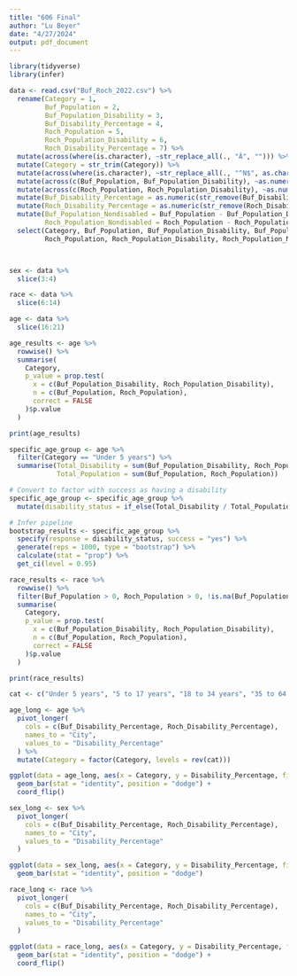 ---
title: "606 Final"
author: "Lu Beyer"
date: "4/27/2024"
output: pdf_document
---


```{r}
library(tidyverse)
library(infer)

data <- read.csv("Buf_Roch_2022.csv") %>% 
  rename(Category = 1,
         Buf_Population = 2,
         Buf_Population_Disability = 3,
         Buf_Disability_Percentage = 4,
         Roch_Population = 5,
         Roch_Population_Disability = 6,
         Roch_Disability_Percentage = 7) %>% 
  mutate(across(where(is.character), ~str_replace_all(., "Â", ""))) %>%
  mutate(Category = str_trim(Category)) %>% 
  mutate(across(where(is.character), ~str_replace_all(., "^N$", as.character(NA)))) %>% 
  mutate(across(c(Buf_Population, Buf_Population_Disability), ~as.numeric(str_replace_all(., ",", "")))) %>% 
  mutate(across(c(Roch_Population, Roch_Population_Disability), ~as.numeric(str_replace_all(., ",", "")))) %>% 
  mutate(Buf_Disability_Percentage = as.numeric(str_remove(Buf_Disability_Percentage, "%")) / 100) %>% 
  mutate(Roch_Disability_Percentage = as.numeric(str_remove(Roch_Disability_Percentage, "%")) / 100) %>% 
  mutate(Buf_Population_Nondisabled = Buf_Population - Buf_Population_Disability,
         Roch_Population_Nondisabled = Roch_Population - Roch_Population_Disability) %>% 
  select(Category, Buf_Population, Buf_Population_Disability, Buf_Population_Nondisabled, Buf_Disability_Percentage,
         Roch_Population, Roch_Population_Disability, Roch_Population_Nondisabled, Roch_Disability_Percentage)



sex <- data %>% 
  slice(3:4)

race <- data %>% 
  slice(6:14)

age <- data %>% 
  slice(16:21)
```
```{r}

age_results <- age %>% 
  rowwise() %>%
  summarise(
    Category,
    p_value = prop.test(
      x = c(Buf_Population_Disability, Roch_Population_Disability), 
      n = c(Buf_Population, Roch_Population),
      correct = FALSE  
    )$p.value
  )

print(age_results)
```
```{r}
specific_age_group <- age %>%
  filter(Category == "Under 5 years") %>%
  summarise(Total_Disability = sum(Buf_Population_Disability, Roch_Population_Disability),
            Total_Population = sum(Buf_Population, Roch_Population))

# Convert to factor with success as having a disability
specific_age_group <- specific_age_group %>%
  mutate(disability_status = if_else(Total_Disability / Total_Population > 0.5, "yes", "no"))

# Infer pipeline
bootstrap_results <- specific_age_group %>%
  specify(response = disability_status, success = "yes") %>%
  generate(reps = 1000, type = "bootstrap") %>%
  calculate(stat = "prop") %>%
  get_ci(level = 0.95)
```

```{r}
race_results <- race %>% 
  rowwise() %>%
  filter(Buf_Population > 0, Roch_Population > 0, !is.na(Buf_Population_Disability), !is.na(Roch_Population_Disability)) %>%
  summarise(
    Category,
    p_value = prop.test(
      x = c(Buf_Population_Disability, Roch_Population_Disability), 
      n = c(Buf_Population, Roch_Population),
      correct = FALSE  
    )$p.value
  )

print(race_results)

```

```{r}
cat <- c("Under 5 years", "5 to 17 years", "18 to 34 years", "35 to 64 years", "65 to 74 years", "75 years and over")

age_long <- age %>%
  pivot_longer(
    cols = c(Buf_Disability_Percentage, Roch_Disability_Percentage),
    names_to = "City",
    values_to = "Disability_Percentage"
  ) %>%
  mutate(Category = factor(Category, levels = rev(cat))) 

ggplot(data = age_long, aes(x = Category, y = Disability_Percentage, fill = City)) +
  geom_bar(stat = "identity", position = "dodge") +
  coord_flip()
```

```{r}
sex_long <- sex %>%
  pivot_longer(
    cols = c(Buf_Disability_Percentage, Roch_Disability_Percentage),
    names_to = "City",
    values_to = "Disability_Percentage"
  )

ggplot(data = sex_long, aes(x = Category, y = Disability_Percentage, fill = City)) +
  geom_bar(stat = "identity", position = "dodge")
```

```{r}
race_long <- race %>%
  pivot_longer(
    cols = c(Buf_Disability_Percentage, Roch_Disability_Percentage),
    names_to = "City",
    values_to = "Disability_Percentage"
  )

ggplot(data = race_long, aes(x = Category, y = Disability_Percentage, fill = City)) +
  geom_bar(stat = "identity", position = "dodge") +
  coord_flip()
```
